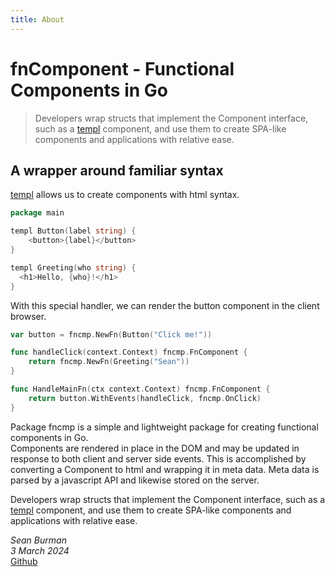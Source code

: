 ```yaml
---
title: About
---
```


# fnComponent - Functional Components in Go

>Developers wrap structs that implement the Component interface, such as a [templ](https://templ.guide) component, and use them
to create SPA-like components and applications with relative ease.
## A wrapper around familiar syntax

[templ](https://templ.guide) allows us to create components with html syntax.
```go title="component.templ"
package main

templ Button(label string) {
    <button>{label}</button>
}

templ Greeting(who string) {
  <h1>Hello, {who}!</h1>
}
```
With this special handler, we can render the button component in the client browser.
```go title="main.go"
var button = fncmp.NewFn(Button("Click me!"))
```
```go title="main.go"
func handleClick(context.Context) fncmp.FnComponent {
	return fncmp.NewFn(Greeting("Sean"))
}

func HandleMainFn(ctx context.Context) fncmp.FnComponent {
	return button.WithEvents(handleClick, fncmp.OnClick)
}
```

Package fncmp is a simple and lightweight package for creating functional components in Go. \
Components are rendered in place in the DOM and may be updated in response to both client and server side events.
This is accomplished by converting a Component to html and wrapping it in meta data. Meta data is parsed by a javascript API and likewise stored on the server.

Developers wrap structs that implement the Component interface, such as a [templ](https://templ.guide) component, and use them
to create SPA-like components and applications with relative ease.

<p>
    <i>Sean Burman</i>
    <br/>
    <i>3 March 2024</i>
    <br />
    <a href="https://github.com/seanburman">Github</a>
</p>